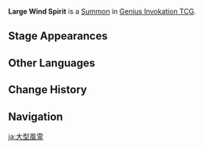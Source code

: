 {{Genius Invokation TCG Infobox
|title       = Large Wind Spirit
|id          = 115011
|image       = Large Wind Spirit Summon.png
|type        = Summon
|createdby   = Forbidden Creation - Isomer 75 / Type II
|summontype  = Character Card Skill
|usage       = 3
|effect      = '''End Phase:''' Deal 2 {{Color|Anemo DMG}}.<br /><br />After your character or Summon triggers a Swirl reaction: Convert the Elemental Type of this card and change its DMG dealt to the element Swirled. (Can only be converted once before leaving the field)
}}
'''Large Wind Spirit''' is a [[Summon]] in [[Genius Invokation TCG]].

==Stage Appearances==
{{Genius Invokation TCG Stage Appearances|createdby=Sucrose (Character Card)}}

==Other Languages==
{{Other Languages
|en      = Large Wind Spirit
|zhs     = 大型风灵
|zhs_rm  = Dàxíng Fēnglíng
|zht     = 大型風靈
|zht_rm  = Dàxíng Fēnglíng
|zh_tl   = Large Wind Spirit
|ja      = 大型風霊
|ja_rm   = Oogata Fuurei
|ja_tl   = Large Wind Spirit
|ko      = 거대 풍령
|ko_rm   = Geodae Pungnyeong
|ko_tl   = Large Wind Spirit
|es      = Gran espíritu del viento
|es_tl   = Large Wind Spirit
|fr      = Esprit du vent de grande taille
|fr_tl   = Large Wind Spirit
|ru      = Большой Воздушный дух
|ru_tl   = Large Air Spirit
|th      = Large Wind Spirit
|vi      = Phong Linh Cỡ Lớn
|vi_tl   = 
|de      = Große Windseele
|de_tl   = Great Wind Soul
|id      = Large Wind Spirit
|pt      = Grande Espírito do Vento
|pt_tl   = 
|tr      = Büyük Rüzgar Ruhu
|tr_tl   = 
|it      = Grande Spirito dei venti
|it_tl   = Great Spirit of Winds
}}

==Change History==
{{Change History|3.3}}

==Navigation==
{{Genius Invokation TCG Navbox|Summon}}

[[ja:大型風霊]]